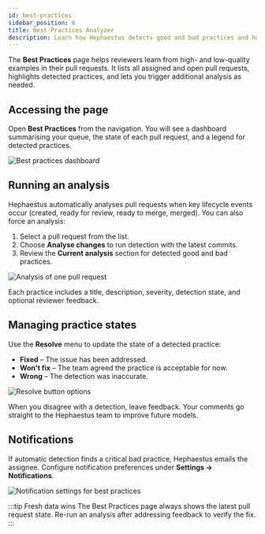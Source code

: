 ```yaml
---
id: best-practices
sidebar_position: 6
title: Best Practices Analyzer
description: Learn how Hephaestus detects good and bad practices and how to act on the results.
---
```


The **Best Practices** page helps reviewers learn from high- and low-quality examples in their pull requests. It lists all assigned and open pull requests, highlights detected practices, and lets you trigger additional analysis as needed.

## Accessing the page

Open **Best Practices** from the navigation. You will see a dashboard summarising your queue, the state of each pull request, and a legend for detected practices.

![Best practices dashboard](./img/best-practices/best-practices.png)

## Running an analysis

Hephaestus automatically analyses pull requests when key lifecycle events occur (created, ready for review, ready to merge, merged). You can also force an analysis:

1. Select a pull request from the list.
2. Choose **Analyse changes** to run detection with the latest commits.
3. Review the **Current analysis** section for detected good and bad practices.

![Analysis of one pull request](./img/best-practices/bad-practices.png)

Each practice includes a title, description, severity, detection state, and optional reviewer feedback.

## Managing practice states

Use the **Resolve** menu to update the state of a detected practice:

- **Fixed** – The issue has been addressed.
- **Won't fix** – The team agreed the practice is acceptable for now.
- **Wrong** – The detection was inaccurate.

![Resolve button options](./img/best-practices/resolve.png)

When you disagree with a detection, leave feedback. Your comments go straight to the Hephaestus team to improve future models.

## Notifications

If automatic detection finds a critical bad practice, Hephaestus emails the assignee. Configure notification preferences under **Settings → Notifications**.

![Notification settings for best practices](./img/best-practices/settings.png)

:::tip Fresh data wins
The Best Practices page always shows the latest pull request state. Re-run an analysis after addressing feedback to verify the fix.
:::
